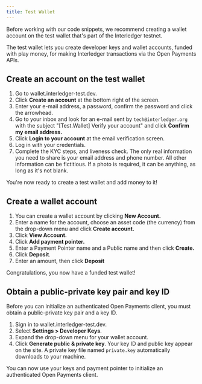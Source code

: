 ```yaml
---
title: Test Wallet
---
```



Before working with our code snippets, we recommend creating a wallet account on the <LinkOut href='https://wallet.interledger-test.dev/'>test wallet</LinkOut> that's part of the Interledger testnet.

The test wallet lets you create developer keys and wallet accounts, funded with play money, for making Interledger transactions via the Open Payments APIs.

## Create an account on the test wallet

1. Go to <LinkOut href="https://wallet.interledger-test.dev">wallet.interledger-test.dev</LinkOut>.
2. Click **Create an account** at the bottom right of the screen.
3. Enter your e-mail address, a password, confirm the password and click the arrowhead.
4. Go to your inbox and look for an e-mail sent by `tech@interledger.org` with the subject "[Test.Wallet] Verify your account" and click **Confirm my email address.** <br />
5. Click **Login to your account** at the email verification screen.
6. Log in with your credentials.
7. Complete the KYC steps, and liveness check. The only real information you need to share is your email address and phone number. All other information can be fictitious. If a photo is required, it can be anything, as long as it's not blank.

You're now ready to create a test wallet and add money to it!

## Create a wallet account

1. You can create a wallet account by clicking **New Account.**
2. Enter a name for the account, choose an asset code (the currency) from the drop-down menu and click **Create account.**
3. Click **View Account.**
4. Click **Add payment pointer.**
5. Enter a Payment Pointer name and a Public name and then click **Create.**
6. Click **Deposit**.
7. Enter an amount, then click **Deposit**

Congratulations, you now have a funded test wallet!

## Obtain a public-private key pair and key ID

Before you can initialize an authenticated Open Payments client, you must obtain a public-private key pair and a key ID.

1. Sign in to <LinkOut href='https://wallet.interledger-test.dev/'>wallet.interledger-test.dev</LinkOut>.
2. Select **Settings > Developer Keys**.
3. Expand the drop-down menu for your wallet account.
4. Click **Generate public & private key**. Your key ID and public key appear on the site. A private key file named `private.key` automatically downloads to your machine.

You can now use your keys and payment pointer to initialize an authenticated Open Payments client.
